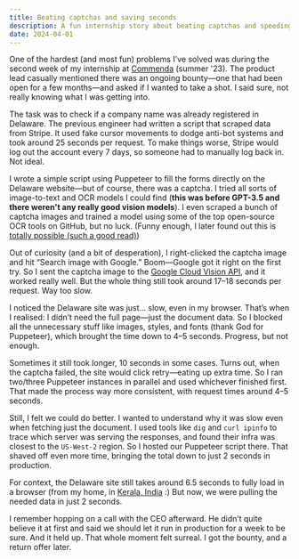 ```yaml
---
title: Beating captchas and saving seconds
description: A fun internship story about beating captchas and speeding things up.
date: 2024-04-01
---
```


One of the hardest (and most fun) problems I’ve solved was during the second week of my internship at [Commenda](https://www.commenda.io/) (summer '23). The product lead casually mentioned there was an ongoing bounty—one that had been open for a few months—and asked if I wanted to take a shot. I said sure, not really knowing what I was getting into.

The task was to check if a company name was already registered in Delaware. The previous engineer had written a script that scraped data from Stripe. It used fake cursor movements to dodge anti-bot systems and took around 25 seconds per request. To make things worse, Stripe would log out the account every 7 days, so someone had to manually log back in. Not ideal.

I wrote a simple script using Puppeteer to fill the forms directly on the Delaware website—but of course, there was a captcha. I tried all sorts of image-to-text and OCR models I could find (**this was before GPT-3.5 and there weren't any really good vision models**). I even scraped a bunch of captcha images and trained a model using some of the top open-source OCR tools on GitHub, but no luck. (Funny enough, I later found out this is [totally possible (such a good read)](https://www.nullpt.rs/breaking-the-4chan-captcha))

Out of curiosity (and a bit of desperation), I right-clicked the captcha image and hit “Search image with Google.” Boom—Google got it right on the first try. So I sent the captcha image to the [Google Cloud Vision API](https://cloud.google.com/vision?hl=en), and it worked really well. But the whole thing still took around 17–18 seconds per request. Way too slow.

I noticed the Delaware site was just... slow, even in my browser. That’s when I realised: I didn’t need the full page—just the document data. So I blocked all the unnecessary stuff like images, styles, and fonts (thank God for Puppeteer), which brought the time down to 4–5 seconds. Progress, but not enough.

Sometimes it still took longer, 10 seconds in some cases. Turns out, when the captcha failed, the site would click retry—eating up extra time. So I ran two/three Puppeteer instances in parallel and used whichever finished first. That made the process way more consistent, with request times around 4–5 seconds.

Still, I felt we could do better. I wanted to understand why it was slow even when fetching just the document. I used tools like `dig` and `curl ipinfo` to trace which server was serving the responses, and found their infra was closest to the `US-West-2` region. So I hosted our Puppeteer script there. That shaved off even more time, bringing the total down to just 2 seconds in production.

For context, the Delaware site still takes around 6.5 seconds to fully load in a browser (from my home, in [Kerala, India](https://www.google.com/search?q=Kerala) :) But now, we were pulling the needed data in just 2 seconds.

I remember hopping on a call with the CEO afterward. He didn’t quite believe it at first and said we should let it run in production for a week to be sure. And it held up. That whole moment felt surreal. I got the bounty, and a return offer later.
